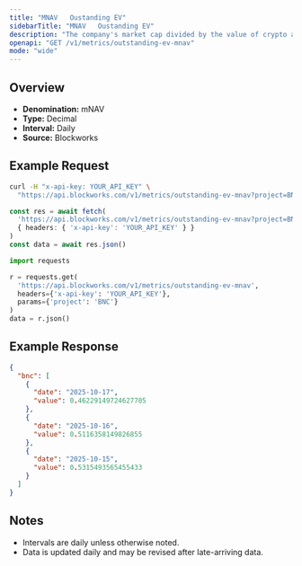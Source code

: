 ```yaml
---
title: "MNAV   Oustanding EV"
sidebarTitle: "MNAV   Oustanding EV"
description: "The company's market cap divided by the value of crypto asset holdings. Often called Basic mNAV, it is the most simplistic way to track the multiple the company trades at relative to its crypto assets held. This figure can be calculated using both the market cap and the enterprise value. Some Companies may hold a considerable amount of cash that has not yet been deployed into crypto, which the Enterprise Value calculation highlights."
openapi: "GET /v1/metrics/outstanding-ev-mnav"
mode: "wide"
---
```


## Overview

- **Denomination:** mNAV
- **Type:** Decimal
- **Interval:** Daily
- **Source:** Blockworks

## Example Request

<CodeGroup>

```bash cURL
curl -H "x-api-key: YOUR_API_KEY" \
  "https://api.blockworks.com/v1/metrics/outstanding-ev-mnav?project=BNC"
```

```typescript TypeScript
const res = await fetch(
  'https://api.blockworks.com/v1/metrics/outstanding-ev-mnav?project=BNC',
  { headers: { 'x-api-key': 'YOUR_API_KEY' } }
)
const data = await res.json()
```

```python Python
import requests

r = requests.get(
  'https://api.blockworks.com/v1/metrics/outstanding-ev-mnav',
  headers={'x-api-key': 'YOUR_API_KEY'},
  params={'project': 'BNC'}
)
data = r.json()
```

</CodeGroup>

## Example Response

```json
{
  "bnc": [
    {
      "date": "2025-10-17",
      "value": 0.46229149724627705
    },
    {
      "date": "2025-10-16",
      "value": 0.5116358149826855
    },
    {
      "date": "2025-10-15",
      "value": 0.5315493565455433
    }
  ]
}
```

## Notes
- Intervals are daily unless otherwise noted.
- Data is updated daily and may be revised after late-arriving data.